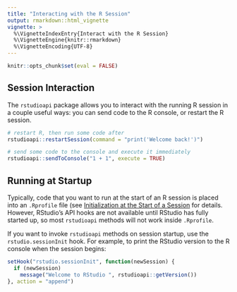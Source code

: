 ```yaml
---
title: "Interacting with the R Session"
output: rmarkdown::html_vignette
vignette: >
  %\VignetteIndexEntry{Interact with the R Session}
  %\VignetteEngine{knitr::rmarkdown}
  %\VignetteEncoding{UTF-8}
---
```


```r
knitr::opts_chunk$set(eval = FALSE)
```

## Session Interaction

The `rstudioapi` package allows you to interact with the running R session in a couple useful ways: you can send code to the R console, or restart the R session.

```r
# restart R, then run some code after
rstudioapi::restartSession(command = "print('Welcome back!')")

# send some code to the console and execute it immediately
rstudioapi::sendToConsole("1 + 1", execute = TRUE)
```

## Running at Startup

Typically, code that you want to run at the start of an R session is placed into an `.Rprofile` file (see [Initialization at the Start of a Session](https://stat.ethz.ch/R-manual/R-devel/library/base/html/Startup.html) for details. However, RStudio's API hooks are not available until RStudio has fully started up, so most `rstudioapi` methods will not work inside `.Rprofile`.

If you want to invoke `rstudioapi` methods on session startup, use the `rstudio.sessionInit` hook. For example, to print the RStudio version to the R console when the session begins:

```r
setHook("rstudio.sessionInit", function(newSession) {
  if (newSession)
    message("Welcome to RStudio ", rstudioapi::getVersion())
}, action = "append")
```

